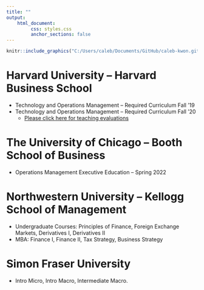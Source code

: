 ```yaml
---
title: ""
output: 
    html_document:
         css: styles.css
         anchor_sections: false
---
```


<!-- Global site tag (gtag.js) - Google Analytics -->
<script async src="https://www.googletagmanager.com/gtag/js?id=UA-165847699-1"></script>
<script>
  window.dataLayer = window.dataLayer || [];
  function gtag(){dataLayer.push(arguments);}
  gtag('js', new Date());

  gtag('config', 'UA-165847699-1');
</script>


<link rel="stylesheet" href="styles.css" type="text/css">

``` r
knitr::include_graphics("C:/Users/caleb/Documents/GitHub/caleb-kwon.github.io/images/klarman.jpg")

```


# Harvard University -- Harvard Business School

  - Technology and Operations Management -- Required Curriculum  Fall '19
  - Technology and Operations Management -- Required Curriculum  Fall '20 
      - [Please click here for teaching evaluations](https://calebkwon.com/rctom_reviews) 
      
# The University of Chicago -- Booth School of Business
  - Operations Management Executive Education -- Spring 2022

# Northwestern University -- Kellogg School of Management 
 
 - Undergraduate Courses: Principles of Finance, Foreign Exchange Markets, Derivatives I, Derivatives II
 - MBA: Finance I, Finance II, Tax Strategy, Business Strategy

# Simon Fraser University 

  - Intro Micro, Intro Macro, Intermediate Macro. 